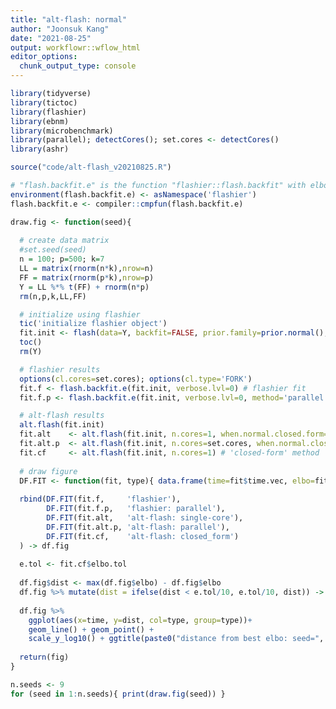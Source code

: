 ```yaml
---
title: "alt-flash: normal"
author: "Joonsuk Kang"
date: "2021-08-25"
output: workflowr::wflow_html
editor_options:
  chunk_output_type: console
---
```


```r
library(tidyverse)
library(tictoc)
library(flashier)
library(ebnm)
library(microbenchmark)
library(parallel); detectCores(); set.cores <- detectCores()
library(ashr)

source("code/alt-flash_v20210825.R")

# "flash.backfit.e" is the function "flashier::flash.backfit" with elbo/time tracking functionality
environment(flash.backfit.e) <- asNamespace('flashier') 
flash.backfit.e <- compiler::cmpfun(flash.backfit.e)
```



```r
draw.fig <- function(seed){
  
  # create data matrix
  #set.seed(seed)
  n = 100; p=500; k=7
  LL = matrix(rnorm(n*k),nrow=n)
  FF = matrix(rnorm(p*k),nrow=p)
  Y = LL %*% t(FF) + rnorm(n*p)
  rm(n,p,k,LL,FF)

  # initialize using flashier
  tic('initialize flashier object')
  fit.init <- flash(data=Y, backfit=FALSE, prior.family=prior.normal(), verbose.lvl=0)
  toc()
  rm(Y)

  # flashier results
  options(cl.cores=set.cores); options(cl.type='FORK')
  fit.f <- flash.backfit.e(fit.init, verbose.lvl=0) # flashier fit
  fit.f.p <- flash.backfit.e(fit.init, verbose.lvl=0, method='parallel') # flashier fit with parallel method

  # alt-flash results
  alt.flash(fit.init)
  fit.alt    <- alt.flash(fit.init, n.cores=1, when.normal.closed.form=FALSE)
  fit.alt.p  <- alt.flash(fit.init, n.cores=set.cores, when.normal.closed.form=FALSE)
  fit.cf     <- alt.flash(fit.init, n.cores=1) # 'closed-form' method
  
  # draw figure
  DF.FIT <- function(fit, type){ data.frame(time=fit$time.vec, elbo=fit$elbo.vec, type=type) }
  
  rbind(DF.FIT(fit.f,     'flashier'),
        DF.FIT(fit.f.p,   'flashier: parallel'),
        DF.FIT(fit.alt,   'alt-flash: single-core'),
        DF.FIT(fit.alt.p, 'alt-flash: parallel'),
        DF.FIT(fit.cf,    'alt-flash: closed_form')
  ) -> df.fig
  
  e.tol <- fit.cf$elbo.tol
  
  df.fig$dist <- max(df.fig$elbo) - df.fig$elbo
  df.fig %>% mutate(dist = ifelse(dist < e.tol/10, e.tol/10, dist)) -> df.fig
  
  df.fig %>% 
    ggplot(aes(x=time, y=dist, col=type, group=type))+
    geom_line() + geom_point() + 
    scale_y_log10() + ggtitle(paste0("distance from best elbo: seed=", seed)) -> fig
  
  return(fig)
}

```

```r
n.seeds <- 9
for (seed in 1:n.seeds){ print(draw.fig(seed)) }
```
